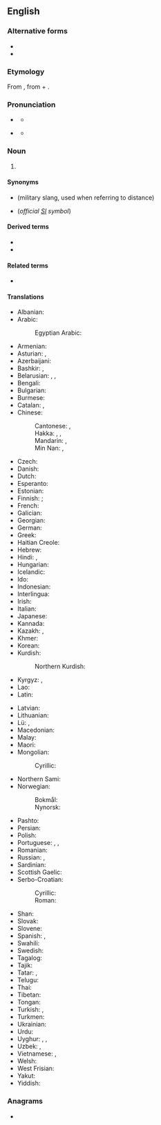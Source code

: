 {{also|kilòmetre|kilomètre|kilo-metre}}
==English==

===Alternative forms===
* {{alter|en|chiliometre|chilometer|chilometre||obsolete}}
* {{alter|en|kilometer||US}}

===Etymology===
From {{bor|en|fr|kilomètre}}, from {{der|en|grc|χίλιοι||thousand}} + {{m|grc|μέτρον||measure}}.

===Pronunciation===
* {{a|UK}} {{IPA|en|/ˈkɪləˌmiːtə/|/kɪˈlɒmɪtə/}}
** {{audio|en|En-uk-kilometre.ogg|Audio (UK &ndash; Scotland)}}
* {{a|US}} {{IPA|en|/kəˈlɑmɪtəɹ/|/ˈkɪləˌmitəɹ/}}
** {{audio|en|En-us-kilometre.ogg|Audio (US)}}

===Noun===
{{en-noun}}

# {{lb|en|official BIPM spelling|British spelling|Canadian spelling|Australian, New Zealand, Irish, Indian and South African spelling}} {{SI-unit|en|kilo|metre|length}}

====Synonyms====
* {{l|en|klick}} (military slang, used when referring to distance)
* {{l|en|km}} (''official [[SI]] symbol'')

====Derived terms====
* {{l|en|cubic kilometre}}
* {{l|en|square kilometre}}

====Related terms====
* {{l|en|kilometric}}

====Translations====
{{trans-top|unit of measure}}
* Albanian: {{t+|sq|kilometër|m}}
* Arabic: {{t|ar|كيلومتر|m|tr=kīlomitr}}
*: Egyptian Arabic: {{t|arz|كيلومتر|m|tr=kīlumetr}}
* Armenian: {{t+|hy|կիլոմետր}}
* Asturian: {{t|ast|quilómetru|m}}, {{t|ast|kilómetru|m}}
* Azerbaijani: {{t+|az|kilometr}}
* Bashkir: {{t|ba|километр}}, {{t|ba|саҡрым}} {{qualifier|colloquial, "verst"}}
* Belarusian: {{t|be|кіламе́тр|m}}, {{t|be|кілямэ́тар|m}}, {{t|be|вярста́|f}} {{qualifier|colloquial, "verst"}}
* Bengali: {{t|bn|কিলোমিটার}}
* Bulgarian: {{t+|bg|киломе́тър|m}}
* Burmese: {{t+|my|ကီလိုမီတာ}}
* Catalan: {{t+|ca|quilòmetre|m}}, {{t+|ca|kilòmetre|m}}
* Chinese:
*: Cantonese: {{t|yue|公里|tr=gung1 lei5}}, {{t|yue|千米|tr=cin1 mai5}}
*: Hakka: {{t|hak|公里|tr=kûng-lî}}, {{t|hak|奇勞}}, {{t|hak|奇劳|tr=khi-ló}}
*: Mandarin: {{t+|cmn|公里|tr=gōnglǐ}}, {{t+|cmn|千米|tr=qiān-mǐ}}
*: Min Nan: {{t+|nan|公里|tr=kong-lí}}, {{t|nan|khí-lo͘h}}
* Czech: {{t+|cs|kilometr|m}}
* Danish: {{t+|da|kilometer|c}}
* Dutch: {{t+|nl|kilometer|m}}
* Esperanto: {{t|eo|kilometro}}
* Estonian: {{t|et|kilomeeter}}
* Finnish: {{t+|fi|kilometri}}; {{t+|fi|kilsa}} {{q|colloquial}}
* French: {{t+|fr|kilomètre|m}}
* Galician: {{t+|gl|quilómetro|m}}
* Georgian: {{t|ka|კილომეტრი}}
* German: {{t+|de|Kilometer|m}}
* Greek: {{t+|el|χιλιόμετρο|n}}
* Haitian Creole: {{t|ht|kilomèt}}
* Hebrew: {{t|he|קִילוֹמֶטֶר|m|tr=kilométer}}
* Hindi: {{t+|hi|किलोमीटर|m}}, {{t|hi|सहस्रमान|m}}
* Hungarian: {{t+|hu|kilométer}}
* Icelandic: {{t+|is|kílómetri|m}}
* Ido: {{t+|io|kilometro}}
* Indonesian: {{t+|id|kilometer}}
* Interlingua: {{t+|ia|kilometro}}
* Irish: {{t|ga|ciliméadar|m}}
* Italian: {{t+|it|chilometro|m}}
* Japanese: {{t+|ja|キロメートル|tr=kiromētoru}}
* Kannada: {{t|kn|ಕಿಲೋಮೀಟರು}}
* Kazakh: {{t|kk|километр}}, {{t|kk|шақырым}} {{qualifier|colloquial, "verst"}}
* Khmer: {{t+|km|គីឡូម៉ែត្រ}}
* Korean: {{t+|ko|킬로미터}}
* Kurdish:
*: Northern Kurdish: {{t+|kmr|kîlometre|f}}
* Kyrgyz: {{t+|ky|километр}}, {{t+|ky|чакырым}} {{qualifier|colloquial, "verst"}}
* Lao: {{t+|lo|ກິໂລແມັດ}}
* Latin: {{t+|la|chiliometrum|n}}
{{trans-mid}}
* Latvian: {{t|lv|kilometrs|m}}
* Lithuanian: {{t+|lt|kilometras|m}}
* Lü: {{t|khb|ᦜᧅ|sc=Talu}}, {{t|khb|ᦂᦲᦷᦟᦙᦶᧆ}}
* Macedonian: {{t|mk|километар|m}}
* Malay: {{t|ms|kilometer}}
* Maori: {{t|mi|manomita}}
* Mongolian:
*: Cyrillic: {{t+|mn|километр}}
* Northern Sami: {{t|se|kilomehter}}
* Norwegian:
*: Bokmål: {{t+|nb|kilometer|m}}
*: Nynorsk: {{t+|no|kilometer|m}}
* Pashto: {{t|ps|کيلومتر|m|tr=kilométәr}}
* Persian: {{t+|fa|کیلومتر|tr=kilometr}}
* Polish: {{t+|pl|kilometr|m}}
* Portuguese: {{t+|pt|quilômetro|m}}, {{t+|pt|quilómetro|m}}, {{t|pt|kilômetro|m}}
* Romanian: {{t+|ro|kilometru|m}}
* Russian: {{t+|ru|киломе́тр|m}}, {{t+|ru|верста́|f}} {{qualifier|colloquial, "verst"}}
* Sardinian: {{t|sc|chilòmitru}}
* Scottish Gaelic: {{t|gd|cilemeatair|m}}
* Serbo-Croatian:
*: Cyrillic: {{t|sh|ки̏лометар|m}}
*: Roman: {{t+|sh|kȉlometar|m}}
* Shan: {{t|shn|ၵိလူဝ်မႅတ်}}
* Slovak: {{t|sk|kilometer}}
* Slovene: {{t+|sl|kilometer}}
* Spanish: {{t+|es|kilómetro|m}}, {{t+|es|quilómetro|m}}
* Swahili: {{t|sw|kilometa}}
* Swedish: {{t+|sv|kilometer|c}}
* Tagalog: {{t|tl|kilometro}}
* Tajik: {{t+|tg|километр}}
* Tatar: {{t|tt|километр}}, {{t+|tt|чакрым}} {{qualifier|colloquial, "verst"}}
* Telugu: {{t|te|కిలోమీటరు}}
* Thai: {{t+|th|กิโลเมตร}}
* Tibetan: {{t|bo|སྤྱི་ལེ།|sc=Tibt}}
* Tongan: {{t|to|kilomita}}
* Turkish: {{t+|tr|kilometre}}, {{t|tr|çakrım}} {{qualifier|colloquial, "verst"}}
* Turkmen: {{t|tk|kilometr}}
* Ukrainian: {{t+|uk|кіломе́тр|m}}{{t|uk|верста́|f}} {{qualifier|colloquial, "verst"}}
* Urdu: {{t|ur|کلومیٹر|m|tr=kilōmīṭar}}
* Uyghur: {{t|ug|كىلومېتىر}}, {{t|ug|كىلومېتر}}, {{t|ug|چاقىرىم‎}} {{qualifier|colloquial, "verst"}}
* Uzbek: {{t+|uz|kilometr}}, {{t+|uz|chaqirim}} {{qualifier|colloquial, "verst"}}
* Vietnamese: {{t+|vi|cây số}}, {{t|vi|kilômet}}
* Welsh: {{t|cy|cilometr}}
* West Frisian: {{t|fy|kilometer}}
* Yakut: {{t|sah|килэмиэтир}}
* Yiddish: {{t|yi|קילאָמעטער|m}}
{{trans-bottom}}

===Anagrams===
* {{anagrams|en|a=eeiklmort|kilometer}}